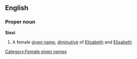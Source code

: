 {{see|sissi}}
==English==
===Proper noun===
'''Sissi'''
# A female [[given name]], [[diminutive]] of [[Elizabeth]] and [[Elisabeth]]

[[Category:Female given names]]